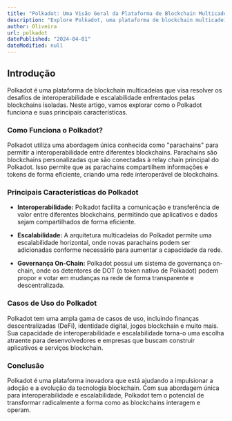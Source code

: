 ```yaml
---
title: "Polkadot: Uma Visão Geral da Plataforma de Blockchain Multicadeias"
description: "Explore Polkadot, uma plataforma de blockchain multicadeias que visa oferecer interoperabilidade entre blockchains e escalabilidade."
author: Oliveira
url: polkadot
datePublished: "2024-04-01"
dateModified: null
---
```


## Introdução

Polkadot é uma plataforma de blockchain multicadeias que visa resolver os desafios de interoperabilidade e escalabilidade enfrentados pelas blockchains isoladas. Neste artigo, vamos explorar como o Polkadot funciona e suas principais características.

### Como Funciona o Polkadot?

Polkadot utiliza uma abordagem única conhecida como "parachains" para permitir a interoperabilidade entre diferentes blockchains. Parachains são blockchains personalizadas que são conectadas à relay chain principal do Polkadot. Isso permite que as parachains compartilhem informações e tokens de forma eficiente, criando uma rede interoperável de blockchains.

### Principais Características do Polkadot

- **Interoperabilidade:** Polkadot facilita a comunicação e transferência de valor entre diferentes blockchains, permitindo que aplicativos e dados sejam compartilhados de forma eficiente.

- **Escalabilidade:** A arquitetura multicadeias do Polkadot permite uma escalabilidade horizontal, onde novas parachains podem ser adicionadas conforme necessário para aumentar a capacidade da rede.

- **Governança On-Chain:** Polkadot possui um sistema de governança on-chain, onde os detentores de DOT (o token nativo de Polkadot) podem propor e votar em mudanças na rede de forma transparente e descentralizada.

### Casos de Uso do Polkadot

Polkadot tem uma ampla gama de casos de uso, incluindo finanças descentralizadas (DeFi), identidade digital, jogos blockchain e muito mais. Sua capacidade de interoperabilidade e escalabilidade torna-o uma escolha atraente para desenvolvedores e empresas que buscam construir aplicativos e serviços blockchain.

### Conclusão

Polkadot é uma plataforma inovadora que está ajudando a impulsionar a adoção e a evolução da tecnologia blockchain. Com sua abordagem única para interoperabilidade e escalabilidade, Polkadot tem o potencial de transformar radicalmente a forma como as blockchains interagem e operam.

